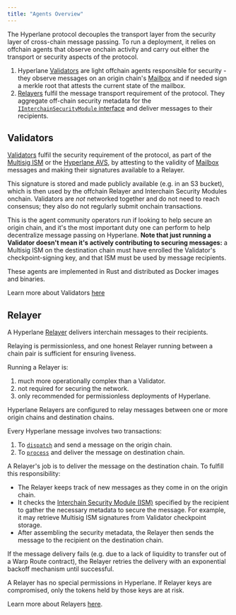 ```yaml
---
title: "Agents Overview"
---
```


The Hyperlane protocol decouples the transport layer from the security layer of cross-chain message passing. To run a deployment, it relies on offchain agents that observe onchain activity and carry out either the transport or security aspects of the protocol.

1. Hyperlane [Validators](#validators) are light offchain agents responsible for security - they observe messages on an origin chain's [Mailbox](/docs/protocol/core/mailbox) and if needed sign a merkle root that attests the current state of the mailbox.
2. [Relayers](#relayer) fulfil the message transport requirement of the protocol. They aggregate off-chain security metadata for the [`IInterchainSecurityModule` interface](docs/protocol/ISM/modular-security) and deliver messages to their recipients.

## Validators

[Validators](/docs/protocol/agents/validators) fulfil the security requirement of the protocol, as part of the [Multisig ISM](/docs/protocol/ISM/standard-ISMs/multisig-ISM) or the [Hyperlane AVS](/docs/protocol/ISM/economic-security/hyperlane-avs), by attesting to the validity of [Mailbox](/docs/protocol/core/mailbox) messages and making their signatures available to a Relayer.

This signature is stored and made publicly available (e.g. in an S3 bucket), which is then used by the offchain Relayer and Interchain Security Modules onchain. Validators are _not_ networked together and do not need to reach consensus; they also do not regularly submit onchain transactions.

This is the agent community operators run if looking to help secure an origin chain, and it's the most important duty one can perform to help decentralize message passing on Hyperlane. **Note that just running a Validator doesn't mean it's actively contributing to securing messages:** a Multisig ISM on the destination chain must have enrolled the Validator's checkpoint-signing key, and that ISM must be used by message recipients.

These agents are implemented in Rust and distributed as Docker images and binaries.

<Tip>Learn more about Validators [here](/docs/protocol/agents/validators)</Tip>

## Relayer

A Hyperlane [Relayer](/docs/protocol/agents/relayer) delivers interchain messages to their recipients.

Relaying is permissionless, and one honest Relayer running between a chain pair is sufficient for ensuring liveness.

Running a Relayer is:

1. much more operationally complex than a Validator.
2. not required for securing the network.
3. only recommended for permissionless deployments of Hyperlane.

Hyperlane Relayers are configured to relay messages between one or more origin chains and destination chains.

Every Hyperlane message involves two transactions:

1. To [`dispatch`](/docs/reference/messaging/send) and send a message on the origin chain.
2. To [`process`](/docs/reference/messaging/receive) and deliver the message on destination chain.

A Relayer's job is to deliver the message on the destination chain. To fulfill this responsibility:

- The Relayer keeps track of new messages as they come in on the origin chain.
- It checks the [Interchain Security Module (ISM)](docs/protocol/ISM/modular-security) specified by the recipient to gather the necessary metadata to secure the message. For example, it may retrieve Multisig ISM signatures from Validator checkpoint storage.
- After assembling the security metadata, the Relayer then sends the message to the recipient on the destination chain.

If the message delivery fails (e.g. due to a lack of liquidity to transfer out of a Warp Route contract), the Relayer retries the delivery with an exponential backoff mechanism until successful.

A Relayer has no special permissions in Hyperlane. If Relayer keys are compromised, only the tokens held by those keys are at risk.

<Tip>Learn more about Relayers [here](/docs/protocol/agents/relayer).</Tip>
